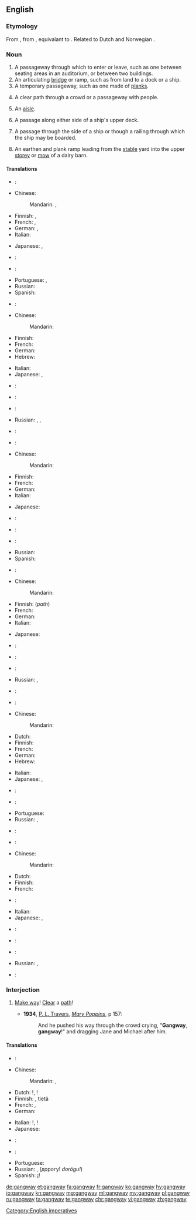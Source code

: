 ==English==

===Etymology===
From {{etyl|enm|en}}, from {{etyl|ang|en}} {{term|gangweg||passageway, thoroughfare|lang=ang}}, equivalant to {{compound|gang|way}}. Related to Dutch {{term|gang||hallway|lang=nl}} and Norwegian {{term|gang||hallway|lang=no}}.

===Noun===
{{en-noun}}

# A passageway through which to enter or leave, such as one between seating areas in an auditorium, or between two buildings.
# An articulating [[bridge]] or ramp, such as from land to a dock or a ship.
# A temporary passageway, such as one made of [[plank]]s.
# {{context|rare|obsolete|except|_|dialectal|lang=en}} A clear path through a crowd or a passageway with people.
# {{context|British|lang=en}} An [[aisle]].
# {{context|nautical|lang=en}} A passage along either side of a ship's upper deck.
# {{context|nautical|lang=en}} A passage through the side of a ship or though a railing through which the ship may be boarded.
# {{context|agricultural|lang=en}} An earthen and plank ramp leading from the [[stable]] yard into the upper [[storey]] or [[mow]] of a dairy barn.

====Translations====
{{trans-top|passageway}}
* {{trreq|ar}}:
* Chinese:
*: Mandarin: {{t|cmn|過道}}, {{t+|cmn|过道|tr=guòdào}}
* Finnish: {{t+|fi|käytävä}}, {{t|fi|kulkutie}}
* French: {{t+|fr|passerelle|f}}, {{t+|fr|passage|m}}
* German: {{t+|de|Gang|m}}, {{t+|de|Gangway|f}}
* Italian: {{t+|it|corridoio|m}}
{{trans-mid}}
* Japanese: {{t|ja|舷門|tr=げんもん, genmon|sc=Jpan}}, {{t|ja|通路|tr=つうろ, tsūro|sc=Jpan}}
* {{trreq|ko}}:
* {{trreq|pl}}:
* Portuguese: {{t+|pt|passagem|f}}, {{t+|pt|passadiço|m}}
* Russian: {{t+|ru|проход|m|tr=proxód}}
* Spanish: {{t+|es|corredor|m}}
{{trans-bottom}}

{{trans-top|temporary bridge}}
* {{trreq|ar}}:
* Chinese:
*: Mandarin: {{t+|cmn|舷梯|tr=xiántī}}
* Finnish: {{t|fi|lankonki}}
* French: {{t+|fr|passage|m}}
* German: {{t+|de|Gangway|f}}
* Hebrew: {{t|he|כבש עליה|sc=Hebr}}
{{trans-mid}}
* Italian: {{t+|it|plancia|f}}
* Japanese: {{t|ja|タラップ|tr=tarappu|sc=Jpan}}, {{t|ja|舷梯|tr=げんてい, gentei|sc=Jpan}}
* {{trreq|ko}}:
* {{trreq|pl}}:
* {{trreq|pt}}:
* Russian: {{t+|ru|трап|m|tr=trap}}, {{t|ru|сходни|f-p|tr=sxódni}}, {{t+|ru|выход|m|tr=výxod}}
* {{trreq|es}}:
{{trans-bottom}}

{{trans-top|temporary plank bridge, path, or passageway}}
* {{trreq|ar}}:
* Chinese:
*: Mandarin: {{t|cmn|木板道|tr=mùbǎndào}}
* Finnish: {{t|fi|lankonki}}
* French: {{t+|fr|passage|m}}
* German: {{t+|de|Landungsbrücke|f}}
* Italian: {{t+|it|plancia}}
{{trans-mid}}
* Japanese: {{t|ja|歩み板|tr=あゆみいた, ayumiita|sc=Jpan}}
* {{trreq|ko}}:
* {{trreq|pl}}:
* {{trreq|pt}}:
* Russian: {{t+|ru|трап|m|tr=trap}}
* Spanish: {{t+|es|pasadizo|m}}
{{trans-bottom}}

{{trans-top|clear path through a crowd}}
* {{trreq|ar}}:
* Chinese:
*: Mandarin: {{t+|cmn|通道|tr=tōngdào}}
* Finnish: {{t|fi|kulkutie}} (''path'')
* French: {{t+|fr|passage|m}}
* German: {{t+|de|Durchgang|m}}
* Italian: {{t+|it|largo}}
{{trans-mid}}
* Japanese: {{t|ja|通路|tr=つうろ, tsūro|sc=Jpan}}
* {{trreq|ko}}:
* {{trreq|pl}}:
* {{trreq|pt}}:
* Russian: {{t+|ru|выход|m|tr=výxod}}, {{t+|ru|проход|m|tr=proxód}}
* {{trreq|es}}:
{{trans-bottom}}

{{trans-see|aisle}}

{{trans-top|nautical: passage on upper deck}}
* {{trreq|ar}}:
* Chinese:
*: Mandarin: {{t+|cmn|舷梯|tr=xiántī}}
* Dutch: {{t|nl|gangboord}}
* Finnish: {{t|fi|kävelykansi}}
* French: {{t+|fr|passavant|m}}
* German: {{t+|de|Gangway|f}}
* Hebrew: {{t|he|כבש עליה|m|tr=kebesh alya|sc=Hebr}}
{{trans-mid}}
* Italian: {{t|it|barcarizzo}}
* Japanese: {{t|ja|舷梯|tr=げんてい, gentei|sc=Jpan}}, {{t|ja|タラップ|tr=tarappu|sc=Jpan}}
* {{trreq|ko}}:
* {{trreq|pl}}:
* Portuguese: {{t+|pt|portaló|m}}
* Russian: {{t+|ru|трап|m|tr=trap}}, {{t+|ru|шкафут|m|tr=škafút}}
* {{trreq|es}}:
{{trans-bottom}}

{{trans-top|nautical: passage through the side of a ship}}
* {{trreq|ar}}:
* Chinese:
*: Mandarin: {{t+|cmn|舷梯|tr=xiántī}}
* Dutch: {{t|nl|valreep}}
* Finnish: {{t|fi|maihinnousuportti}}
* French: {{t+|fr|passerelle|f}}
* {{trreq|de}}:
{{trans-mid}}
* Italian: {{t|it|barcarizzo}}
* Japanese: {{t|ja|舷梯|tr=げんてい, gentei|sc=Jpan}}, {{t|ja|タラップ|tr=tarappu|sc=Jpan}}
* {{trreq|ko}}:
* {{trreq|pl}}:
* {{trreq|pt}}:
* Russian: {{t+|ru|трап|m|tr=trap}}, {{t|ru|сходни|f-p|tr=sxódni}}
* {{trreq|es}}:
{{trans-bottom}}

===Interjection===
{{en-interj}}

# {{context|to a crowd|lang=en}} [[make way|Make way]]! [[clear|Clear]] a [[path]]!
#* '''1934''', [[w:P. L. Travers|P. L. Travers]], [[w:Mary Poppins|''Mary Poppins'']], p 157:
#*: And he pushed his way through the crowd crying, "'''Gangway''', '''gangway'''!" and dragging Jane and Michael after him.

====Translations====
{{trans-top|make way}}
* {{trreq|ar}}:
* Chinese:
*: Mandarin: {{t+|cmn|借過}}, {{t|cmn|借过|tr=jièguò}}
* Dutch: {{t+|nl|opzij}}!, {{t|nl|aan de kant}}!
* Finnish: {{t|fi|tietä}}, {{t|fi|tehkää}} tietä
* French: {{t|fr|écartez-vous}}, {{t|fr|laissez passer}}
* German: {{t|de|Macht Platz!}}
{{trans-mid}}
* Italian: {{t+|it|pista}}!, {{t|it|fate largo}}!
* Japanese: {{t|ja|通す|tr=とおして, tō shite|alt=通して|sc=Jpan}}
* {{trreq|ko}}:
* {{trreq|pl}}:
* Portuguese: {{t|pt|abram alas}}
* Russian: {{t+|ru|проход|m|tr=proxód}}, {{t+|ru|дорога|m|tr=doróga}} (дорогу! ''dorógu!'')
* Spanish: ¡{{t|es|A un lado}}!
{{trans-bottom}}

[[Category:English imperatives]]

[[de:gangway]]
[[et:gangway]]
[[fa:gangway]]
[[fr:gangway]]
[[ko:gangway]]
[[hy:gangway]]
[[io:gangway]]
[[kn:gangway]]
[[mg:gangway]]
[[ml:gangway]]
[[my:gangway]]
[[pl:gangway]]
[[ru:gangway]]
[[ta:gangway]]
[[te:gangway]]
[[chr:gangway]]
[[vi:gangway]]
[[zh:gangway]]